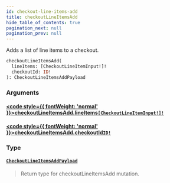 ```yaml
---
id: checkout-line-items-add
title: checkoutLineItemsAdd
hide_table_of_contents: true
pagination_next: null
pagination_prev: null
---
```








Adds a list of line items to a checkout.

```graphql
checkoutLineItemsAdd(
  lineItems: [CheckoutLineItemInput!]!
  checkoutId: ID!
): CheckoutLineItemsAddPayload
```


### Arguments

#### [<code style={{ fontWeight: 'normal' }}>checkoutLineItemsAdd.<b>lineItems</b></code>](#)<Bullet />[`[CheckoutLineItemInput!]!`](/inputs/checkout-line-item-input) <Badge class="secondary" text="non-null"/> <Badge class="secondary" text="input"/>
> 
> 

#### [<code style={{ fontWeight: 'normal' }}>checkoutLineItemsAdd.<b>checkoutId</b></code>](#)<Bullet />[`ID!`](/scalars/id) <Badge class="secondary" text="non-null"/> <Badge class="secondary" text="scalar"/>
> 
> 

### Type

#### [`CheckoutLineItemsAddPayload`](/objects/checkout-line-items-add-payload) <Badge class="secondary" text="object"/>
> Return type for checkoutLineItemsAdd mutation.
> 





